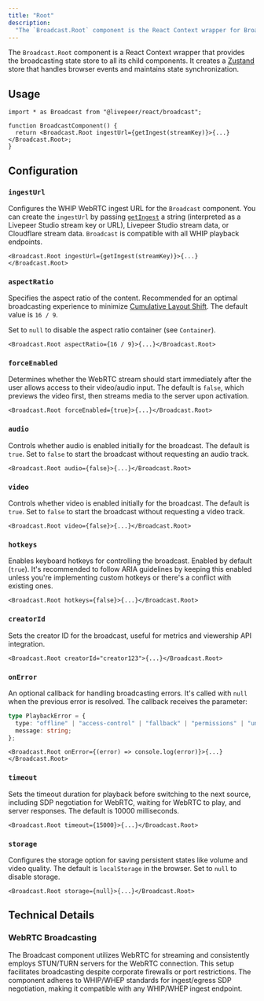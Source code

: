 ```yaml
---
title: "Root"
description:
  "The `Broadcast.Root` component is the React Context wrapper for Broadcast."
---
```


The `Broadcast.Root` component is a React Context wrapper that provides the
broadcasting state store to all its child components. It creates a
[Zustand](https://github.com/pmndrs/zustand) store that handles browser events
and maintains state synchronization.

## Usage

```tsx
import * as Broadcast from "@livepeer/react/broadcast";

function BroadcastComponent() {
  return <Broadcast.Root ingestUrl={getIngest(streamKey)}>{...}</Broadcast.Root>;
}
```

## Configuration

### `ingestUrl`

Configures the WHIP WebRTC ingest URL for the `Broadcast` component. You can
create the `ingestUrl` by passing
[`getIngest`](/sdks/livepeer-react/broadcast/get-ingest) a string (interpreted
as a Livepeer Studio stream key or URL), Livepeer Studio stream data, or
Cloudflare stream data. `Broadcast` is compatible with all WHIP playback
endpoints.

```tsx
<Broadcast.Root ingestUrl={getIngest(streamKey)}>{...}</Broadcast.Root>
```

### `aspectRatio`

Specifies the aspect ratio of the content. Recommended for an optimal
broadcasting experience to minimize
[Cumulative Layout Shift](https://web.dev/cls/). The default value is `16 / 9`.

Set to `null` to disable the aspect ratio container (see `Container`).

```tsx
<Broadcast.Root aspectRatio={16 / 9}>{...}</Broadcast.Root>
```

### `forceEnabled`

Determines whether the WebRTC stream should start immediately after the user
allows access to their video/audio input. The default is `false`, which previews
the video first, then streams media to the server upon activation.

```tsx
<Broadcast.Root forceEnabled={true}>{...}</Broadcast.Root>
```

### `audio`

Controls whether audio is enabled initially for the broadcast. The default is
`true`. Set to `false` to start the broadcast without requesting an audio track.

```tsx
<Broadcast.Root audio={false}>{...}</Broadcast.Root>
```

### `video`

Controls whether video is enabled initially for the broadcast. The default is
`true`. Set to `false` to start the broadcast without requesting a video track.

```tsx
<Broadcast.Root video={false}>{...}</Broadcast.Root>
```

### `hotkeys`

Enables keyboard hotkeys for controlling the broadcast. Enabled by default
(`true`). It's recommended to follow ARIA guidelines by keeping this enabled
unless you're implementing custom hotkeys or there's a conflict with existing
ones.

```tsx
<Broadcast.Root hotkeys={false}>{...}</Broadcast.Root>
```

### `creatorId`

Sets the creator ID for the broadcast, useful for metrics and viewership API
integration.

```tsx
<Broadcast.Root creatorId="creator123">{...}</Broadcast.Root>
```

### `onError`

An optional callback for handling broadcasting errors. It's called with `null`
when the previous error is resolved. The callback receives the parameter:

```ts
type PlaybackError = {
  type: "offline" | "access-control" | "fallback" | "permissions" | "unknown";
  message: string;
};
```

```tsx
<Broadcast.Root onError={(error) => console.log(error)}>{...}</Broadcast.Root>
```

### `timeout`

Sets the timeout duration for playback before switching to the next source,
including SDP negotiation for WebRTC, waiting for WebRTC to play, and server
responses. The default is 10000 milliseconds.

```tsx
<Broadcast.Root timeout={15000}>{...}</Broadcast.Root>
```

### `storage`

Configures the storage option for saving persistent states like volume and video
quality. The default is `localStorage` in the browser. Set to `null` to disable
storage.

```tsx
<Broadcast.Root storage={null}>{...}</Broadcast.Root>
```

## Technical Details

### WebRTC Broadcasting

The Broadcast component utilizes WebRTC for streaming and consistently employs
STUN/TURN servers for the WebRTC connection. This setup facilitates broadcasting
despite corporate firewalls or port restrictions. The component adheres to
WHIP/WHEP standards for ingest/egress SDP negotiation, making it compatible with
any WHIP/WHEP ingest endpoint.
